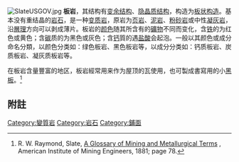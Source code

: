 {{補充來源|time=2017-05-02T10:14:20+00:00}}
{{翻譯中|time=2019-02-28T22:34:47+00:00}}
[[File:SlateUSGOV.jpg|thumb]]
'''板岩'''，其结构有[[变余结构|变余结构]]、[[隐晶质结构|隐晶质结构]]，构造为[[板状构造|板状构造]]。基本没有重结晶的[[岩石|岩石]]，是一种[[变质岩|变质岩]]，原岩为[[页岩|页岩]]、[[泥岩|泥岩]]、[[粉砂岩|粉砂岩]]或中性[[凝灰岩|凝灰岩]]，沿[[層理|層理]]方向可以剥成薄片。板岩的[[颜色|颜色]]随其所含有的[[礦物|礦物]]不同而变化，含[[铁|铁]]的为红色或黄色；含[[碳|碳]]质的为黑色或灰色；含[[钙|钙]]質的遇[[盐酸|盐酸]]会起泡。一般以其颜色或成分命名分類，以颜色分类如：绿色板岩、黑色板岩等，以成分分类如：钙质板岩、炭质板岩、凝灰质板岩等。

在板岩含量豐富的地区，板岩經常用来作为屋顶的瓦使用，也可製成書寫用的小[[黑板|黑板]]。<ref>R. W. Raymond, Slate, [https://books.google.com/books?id=FpqFAAAAIAAJ&pg=PA78 A Glossary of Mining and Metallurgical Terms] {{Wayback|url=https://books.google.com/books?id=FpqFAAAAIAAJ&pg=PA78 |date=20200825045533 }}, American Institute of Mining Engineers, 1881; page 78.</ref>

==附註==
{{reflist}}

[[Category:變質岩|Category:變質岩]]
[[Category:岩石|Category:岩石]]
[[Category:鋪面|Category:鋪面]]